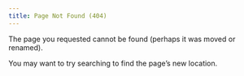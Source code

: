```yaml
---
title: Page Not Found (404)
---
```


The page you requested cannot be found (perhaps it was moved or renamed).

You may want to try searching to find the page's new location.